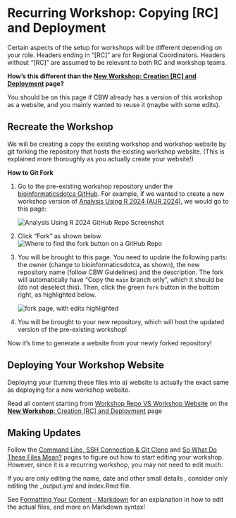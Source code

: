 # **Recurring Workshop**: Copying [RC] and Deployment

Certain aspects of the setup for workshops will be different depending on your role. Headers ending in "[RC]" are for Regional Coordinators. Headers without "[RC]" are assumed to be relevant to both RC and workshop teams.

:::: {.greenbox data-latex=""}
::: {.center data-latex=""}
**How's this different than the [New Workshop: Creation [RC] and Deployment](#new-workshop-create-deploy) page?**
:::

You should be on this page if CBW already has a version of this workshop as a website, and you mainly wanted to reuse it (maybe with some edits).
::::

## Recreate the Workshop

We will be creating a copy the existing workshop and workshop website by git forking the repository that hosts the existing workshop website. (This is explained more thoroughly as you actually create your website!)

**How to Git Fork**

1. Go to the pre-existing workshop repository under the <a href="https://github.com/bioinformaticsdotca/" target="_blank">bioinformaticsdotca GitHub</a>. For example, if we wanted to create a new workshop version of <a href="https://github.com/bioinformaticsdotca/AUR_2024" target="_blank">Analysis Using R 2024 (AUR 2024)</a>, we would go to this page:
   
   <img src="https://docs.google.com/drawings/d/e/2PACX-1vR6kuw0wnLD1WL01iuZfnP3rPrDVhB-oClsjUribaDS7GpJNXw9QXbUVZ3aBCIO5N4pBKJXGtwpScfV/pub?w=2068&amp;h=597" alt="Analysis Using R 2024 GitHub Repo Screenshot">

2. Click "Fork" as shown below.
     <img src="https://docs.google.com/drawings/d/e/2PACX-1vQKy0kL2lRkDMug28L6zdgEw_WmUIDGhUi5vor_N5SpLyUMFvtSwTnoHpmefZChkSbEQhEcYHHNFy2Z/pub?w=2867&amp;h=997" alt="Where to find the fork button on a GitHub Repo">
     
3. You will be brought to this page. You need to update the following parts: the owner (change to bioinformaticsdotca, as shown), the new repository name (follow CBW Guidelines) and the description. The fork will automatically have "Copy the `main` branch only", which it should be (do not deselect this). Then, click the green `fork` button in the bottom right, as highlighted below.

    <img src="https://docs.google.com/drawings/d/e/2PACX-1vQGQ5pL3qc29i5p5m_aQmyH4YOFUCMVvfryHx3kpR8d-AviF0BKDdCd40GJSM4qc8N2P42TNMp2UIkD/pub?w=2864&amp;h=1624" alt="fork page, with edits highlighted">

4. You will be brought to your new repository, which will host the updated version of the pre-existing workshop!

Now it's time to generate a website from your newly forked repository!

## Deploying Your Workshop Website

Deploying your (turning these files into a) website is actually the exact same as deploying for a new workshop website.

Read all content starting from [Workshop Repo VS Workshop Website](#workshop-vs-repo) on the [**New Workshop**: Creation [RC] and Deployment](#new-workshop-create-deploy) page
<!-- For now, we can just link to that part in the, deploying a new workshop website, page. Alternatively, we can just copy paste it here and make some edits, or combine the 2 pages. -->

## Making Updates

Follow the [Command Line, SSH Connection & Git Clone](#git-instruct) and [So What Do These Files Mean?](#file-explanation) pages to figure out how to start editing your workshop. However, since it is a recurring workshop, you may not need to edit much.

If you are only editing the name, date and other small details <!-- there is a word for this I can't think of right now -->, consider only editing the _output.yml and index.Rmd file. 

See [Formatting Your Content - Markdown](#formatting) for an explanation in how to edit the actual files, and more on Markdown syntax!
